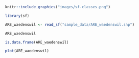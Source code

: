 
```r
knitr::include_graphics("images/sf-classes.png")


```

```r
library(sf)

ARE_waedenswil <- read_sf("sample_data/ARE_waedenswil.shp")

ARE_waedenswil


```

```r
is.data.frame(ARE_waedenswil)


```

```r
plot(ARE_waedenswil)
```

